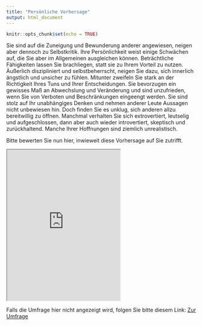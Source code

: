 ```yaml
---
title: "Persönliche Vorhersage"
output: html_document
---
```


```r
knitr::opts_chunk$set(echo = TRUE)
```

Sie sind auf die Zuneigung und Bewunderung anderer angewiesen, neigen aber dennoch zu Selbstkritik. Ihre Persönlichkeit weist einige Schwächen auf, die Sie aber im Allgemeinen ausgleichen können. Beträchtliche Fähigkeiten lassen Sie brachliegen, statt sie zu Ihrem Vorteil zu nutzen. Äußerlich diszipliniert und selbstbeherrscht, neigen Sie dazu, sich innerlich ängstlich und unsicher zu fühlen. Mitunter zweifeln Sie stark an der Richtigkeit Ihres Tuns und Ihrer Entscheidungen. Sie bevorzugen ein gewisses Maß an Abwechslung und Veränderung und sind unzufrieden, wenn Sie von Verboten und Beschränkungen eingeengt werden. Sie sind stolz auf Ihr unabhängiges Denken und nehmen anderer Leute Aussagen nicht unbewiesen hin. Doch finden Sie es unklug, sich anderen allzu bereitwillig zu öffnen. Manchmal verhalten Sie sich extrovertiert, leutselig und aufgeschlossen, dann aber auch wieder introvertiert, skeptisch und zurückhaltend. Manche Ihrer Hoffnungen sind ziemlich unrealistisch.

Bitte bewerten Sie nun hier, inwieweit diese Vorhersage auf Sie zutrifft.

<iframe src="https://app.sli.do/event/aa6boBn7Jp3HsB6C1bu6qJ/embed/polls/aba8125a-7928-4841-9efa-930591f965b5" width="300" height="400"></iframe>

Falls die Umfrage hier nicht angezeigt wird, folgen Sie bitte diesem Link: 
<a href="https://app.sli.do/event/aa6boBn7Jp3HsB6C1bu6qJ/embed/polls/aba8125a-7928-4841-9efa-930591f965b5">Zur Umfrage</a>
